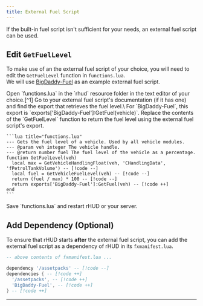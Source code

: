 ```yaml
---
title: External Fuel Script
---
```



If the built-in fuel script isn't sufficient for your needs, an external fuel script can be used.

## Edit `GetFuelLevel`
To make use of an the external fuel script of your choice, you will need to edit the `GetFuelLevel` function in `functions.lua`.\
We will use [BigDaddy-Fuel](https://wiki.bigdaddyscripts.com/documentation/fuel) as an example external fuel script.

<Steps>
  <Step>
    Open `functions.lua` in the `rhud` resource folder in the text editor of your choice.[^1]
  </Step>
  <Step>
    Go to your external fuel script's documentation (if it has one) and find the export that retrieves the fuel level.\
    For `BigDaddy-Fuel`, this export is `exports['BigDaddy-Fuel']:GetFuel(vehicle)`.
  </Step>
  <Step>
    Replace the contents of the `GetFuelLevel` function to return the fuel level using the external fuel script's export.

    ```lua title="functions.lua"
    --- Gets the fuel level of a vehicle. Used by all vehicle modules.
    --- @param veh integer The vehicle handle.
    --- @return number fuel The fuel level of the vehicle as a percentage.
    function GetFuelLevel(veh)
      local max = GetVehicleHandlingFloat(veh, 'CHandlingData', 'fPetrolTankVolume') -- [!code --]
      local fuel = GetVehicleFuelLevel(veh) -- [!code --]
      return (fuel / max) * 100 -- [!code --]
      return exports['BigDaddy-Fuel']:GetFuel(veh) -- [!code ++]
    end
    ```
  </Step>
  <Step>
    Save `functions.lua` and restart rHUD or your server.
  </Step>
</Steps>

## Add Dependency (Optional)
To ensure that rHUD starts **after** the external fuel script, you can add the external fuel script as a dependency of rHUD in its `fxmanifest.lua`.

```lua title="fxmanifest.lua"
-- above contents of fxmanifest.lua ...

dependency '/assetpacks' -- [!code --]
dependencies { -- [!code ++]
  '/assetpacks', -- [!code ++]
  'BigDaddy-Fuel', -- [!code ++]
} -- [!code ++]
```

---

[^1]: See [Recommended Tools](/guides/recommended-tools) for the recommended text editor (VSCode) and its extensions.

